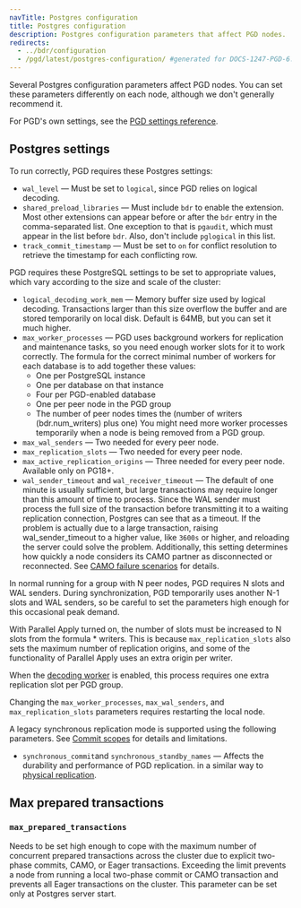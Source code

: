 ```yaml
---
navTitle: Postgres configuration
title: Postgres configuration
description: Postgres configuration parameters that affect PGD nodes.
redirects:
  - ../bdr/configuration
  - /pgd/latest/postgres-configuration/ #generated for DOCS-1247-PGD-6.0-Docs
---
```


Several Postgres configuration parameters affect PGD nodes. You can set these
parameters differently on each node, although we don't generally recommend it.

For PGD's own settings, see the [PGD settings reference](/pgd/6/reference/tables-views-functions/pgd-settings).

## Postgres settings

To run correctly, PGD requires these Postgres settings:

- `wal_level` &mdash; Must be set to `logical`, since PGD relies on logical decoding.
- `shared_preload_libraries` &mdash; Must include `bdr` to enable the extension. Most other
  extensions can appear before or after the `bdr` entry in the comma-separated list. One exception
  to that is `pgaudit`, which must appear in the list before `bdr`. Also, don't include
  `pglogical` in this list.
- `track_commit_timestamp` &mdash; Must be set to `on` for conflict resolution to
  retrieve the timestamp for each conflicting row.

PGD requires these PostgreSQL settings to be set to appropriate values,
which vary according to the size and scale of the cluster:

-   `logical_decoding_work_mem` &mdash; Memory buffer size used by logical decoding.
    Transactions larger than this size overflow the buffer and are stored
    temporarily on local disk. Default is 64MB, but you can set it much higher.
-   `max_worker_processes` &mdash; PGD uses background workers for replication
    and maintenance tasks, so you need enough worker slots for it to
    work correctly. The formula for the correct minimal number of workers for each database is to add together these values:
    -  One per PostgreSQL instance
    -  One per database on that instance
    -  Four per PGD-enabled database
    -  One per peer node in the PGD group 
    -  The number of peer nodes times the (number of writers (bdr.num_writers) plus one)
    You might need more worker processes temporarily when a node is being
    removed from a PGD group.
-   `max_wal_senders` &mdash; Two needed for every peer node.
-   `max_replication_slots` &mdash; Two needed for every peer node.
-   `max_active_replication_origins` &mdash; Three needed for every peer node. Available only on PG18+.
-   `wal_sender_timeout` and `wal_receiver_timeout` &mdash; The default of one minute is usually sufficient, but large transactions may require longer than this amount of time to process. Since the WAL sender must process the full size of the transaction before transmitting it to a waiting replication connection, Postgres can see that as a timeout. If the problem is actually due to a large transaction, raising wal_sender_timeout to a higher value, like `3600s` or higher, and reloading the server could solve the problem. Additionally, this setting determines how
    quickly a node considers its CAMO partner as disconnected or
    reconnected. See [CAMO failure scenarios](commit-scopes/camo#failure-scenarios) for
    details.

In normal running for a group with N peer nodes, PGD requires
N slots and WAL senders. During synchronization, PGD temporarily uses another
N-1 slots and WAL senders, so be careful to set the parameters high enough
for this occasional peak demand.

With Parallel Apply turned on, the number of slots must be increased to
N slots from the formula \* writers. This is because `max_replication_slots`
also sets the maximum number of replication origins, and some of the functionality
of Parallel Apply uses an extra origin per writer.

When the [decoding worker](decoding_worker) is enabled, this
process requires one extra replication slot per PGD group.

Changing the `max_worker_processes`, `max_wal_senders`, and `max_replication_slots` parameters requires restarting the local node.

A legacy synchronous replication mode is supported using the following
parameters. See [Commit scopes](commit-scopes) for details and
limitations.

-   `synchronous_commit`and `synchronous_standby_names` &mdash; Affects the durability and performance of PGD replication.
    in a similar way to [physical replication](https://www.postgresql.org/docs/11/runtime-config-wal.html#GUC-SYNCHRONOUS-COMMIT).

## Max prepared transactions

### `max_prepared_transactions`

Needs to be set high enough to cope with the maximum number of concurrent prepared transactions across the cluster due to explicit two-phase commits, CAMO, or Eager transactions. Exceeding the limit prevents a node from running a local two-phase commit or CAMO transaction and prevents all Eager transactions on the cluster. This parameter can be set only at Postgres server start.

